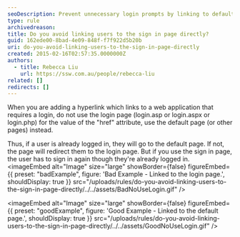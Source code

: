 ```yaml
---
seoDescription: Prevent unnecessary login prompts by linking to default pages instead of the sign-in page, allowing users to seamlessly access protected content if already logged in.
type: rule
archivedreason:
title: Do you avoid linking users to the sign in page directly?
guid: 162ede00-8bad-4e09-848f-f7f922d5b20b
uri: do-you-avoid-linking-users-to-the-sign-in-page-directly
created: 2015-02-16T02:57:35.0000000Z
authors:
  - title: Rebecca Liu
    url: https://ssw.com.au/people/rebecca-liu
related: []
redirects: []
---
```


When you are adding a hyperlink which links to a web application that requires a login, do not use the login page (login.asp or login.aspx or login.php) for the value of the "href" attribute, use the default page (or other pages) instead.

Thus, if a user is already logged in, they will go to the default page.
If not, the page will redirect them to the login page.
But if you use the sign in page, the user has to sign in again though they're already logged in.
<imageEmbed
  alt="Image"
  size="large"
  showBorder={false}
  figureEmbed={{
    preset: "badExample",
    figure: 'Bad Example - Linked to the login page.',
    shouldDisplay: true
  }}
  src="/uploads/rules/do-you-avoid-linking-users-to-the-sign-in-page-directly/../../assets/BadNoUseLogin.gif"
/>

<imageEmbed
  alt="Image"
  size="large"
  showBorder={false}
  figureEmbed={{
    preset: "goodExample",
    figure: 'Good Example - Linked to the default page.',
    shouldDisplay: true
  }}
  src="/uploads/rules/do-you-avoid-linking-users-to-the-sign-in-page-directly/../../assets/GoodNoUseLogin.gif"
/>
